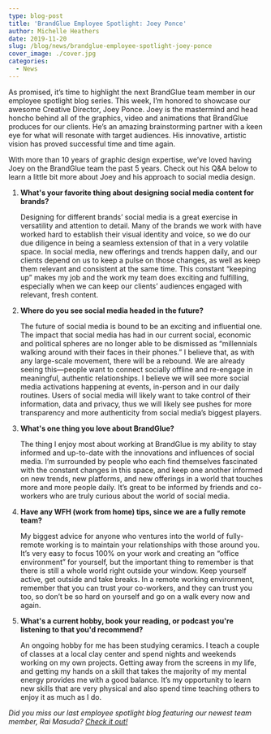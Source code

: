 ```yaml
---
type: blog-post
title: 'BrandGlue Employee Spotlight: Joey Ponce'
author: Michelle Heathers
date: 2019-11-20
slug: /blog/news/brandglue-employee-spotlight-joey-ponce
cover_image: ./cover.jpg
categories:
  - News
---
```


As promised, it’s time to highlight the next BrandGlue team member in our employee spotlight blog series. This week, I’m honored to showcase our awesome Creative Director, Joey Ponce. Joey is the mastermind and head honcho behind all of the graphics, video and animations that BrandGlue produces for our clients. He’s an amazing brainstorming partner with a keen eye for what will resonate with target audiences. His innovative, artistic vision has proved successful time and time again.

With more than 10 years of graphic design expertise, we’ve loved having Joey on the BrandGlue team the past 5 years. Check out his Q&A below to learn a little bit more about Joey and his approach to social media design.

1. **What's your favorite thing about designing social media content for brands?**

   Designing for different brands’ social media is a great exercise in versatility and attention to detail. Many of the brands we work with have worked hard to establish their visual identity and voice, so we do our due diligence in being a seamless extension of that in a very volatile space. In social media, new offerings and trends happen daily, and our clients depend on us to keep a pulse on those changes, as well as keep them relevant and consistent at the same time. This constant “keeping up” makes my job and the work my team does exciting and fulfilling, especially when we can keep our clients’ audiences engaged with relevant, fresh content.

2. **Where do you see social media headed in the future?**

   The future of social media is bound to be an exciting and influential one. The impact that social media has had in our current social, economic and political spheres are no longer able to be dismissed as “millennials walking around with their faces in their phones.” I believe that, as with any large-scale movement, there will be a rebound. We are already seeing this—people want to connect socially offline and re-engage in meaningful, authentic relationships. I believe we will see more social media activations happening at events, in-person and in our daily routines. Users of social media will likely want to take control of their information, data and privacy, thus we will likely see pushes for more transparency and more authenticity from social media’s biggest players.

3. **What's one thing you love about BrandGlue?**

   The thing I enjoy most about working at BrandGlue is my ability to stay informed and up-to-date with the innovations and influences of social media. I’m surrounded by people who each find themselves fascinated with the constant changes in this space, and keep one another informed on new trends, new platforms, and new offerings in a world that touches more and more people daily. It’s great to be informed by friends and co-workers who are truly curious about the world of social media.

4. **Have any WFH (work from home) tips, since we are a fully remote team?**

   My biggest advice for anyone who ventures into the world of fully-remote working is to maintain your relationships with those around you. It’s very easy to focus 100% on your work and creating an “office environment” for yourself, but the important thing to remember is that there is still a whole world right outside your window. Keep yourself active, get outside and take breaks. In a remote working environment, remember that you can trust your co-workers, and they can trust you too, so don’t be so hard on yourself and go on a walk every now and again.

5. **What's a current hobby, book your reading, or podcast you're listening to that you'd recommend?**

   An ongoing hobby for me has been studying ceramics. I teach a couple of classes at a local clay center and spend nights and weekends working on my own projects. Getting away from the screens in my life, and getting my hands on a skill that takes the majority of my mental energy provides me with a good balance. It’s my opportunity to learn new skills that are very physical and also spend time teaching others to enjoy it as much as I do.

_Did you miss our last employee spotlight blog featuring our newest team member, Rai Masuda? [Check it out!](/blog/news/brandglue-employee-spotlight-rai-masuda)_
